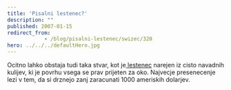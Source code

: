 ```yaml
---
title: 'Pisalni lestenec?'
description: ""
published: 2007-01-15
redirect_from: 
            - /blog/pisalni-lestenec/swizec/320
hero: ../../../defaultHero.jpg
---
```

Ocitno lahko obstaja tudi taka stvar, kot je[ lestenec](http://inhabitat.com/2007/01/10/bic-ballpoint-pen-chandelier/) narejen iz cisto navadnih kulijev, ki je povrhu vsega se prav prijeten za oko. Najvecje presenecenje lezi v tem, da si drznejo zanj zaracunati 1000 ameriskih dolarjev.
